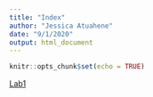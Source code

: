 ```yaml
---
title: "Index"
author: "Jessica Atuahene"
date: "9/1/2020"
output: html_document
---
```


```r
knitr::opts_chunk$set(echo = TRUE)
```
[Lab1](Lab1-JessicaA.html)
